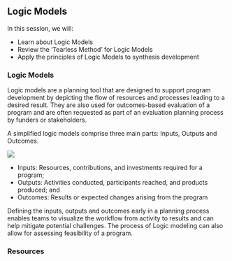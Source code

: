 ## Logic Models

In this session, we will:

- Learn about Logic Models
- Review the 'Tearless Method' for Logic Models
- Apply the principles of Logic Models to synthesis development

### Logic Models

Logic models are a planning tool that are designed to support program development by depicting the flow of resources and processes leading to a desired result. They are also used for outcomes-based evaluation of a program and are often requested as part of an evaluation planning process by funders or stakeholders.  

A simplified logic models comprise three main parts: Inputs, Outputs and Outcomes.

![](images/LM1.png)




- Inputs: Resources, contributions, and investments required for a program;
- Outputs: Activities conducted, participants reached, and products produced; and
- Outcomes: Results or expected changes arising from the program 

Defining the inputs, outputs and outcomes early in a planning process enables teams to visualize the workflow from activity to results and can help mitigate potential challenges. The process of Logic modeling can also allow for assessing feasibility of a program.


### Resources
